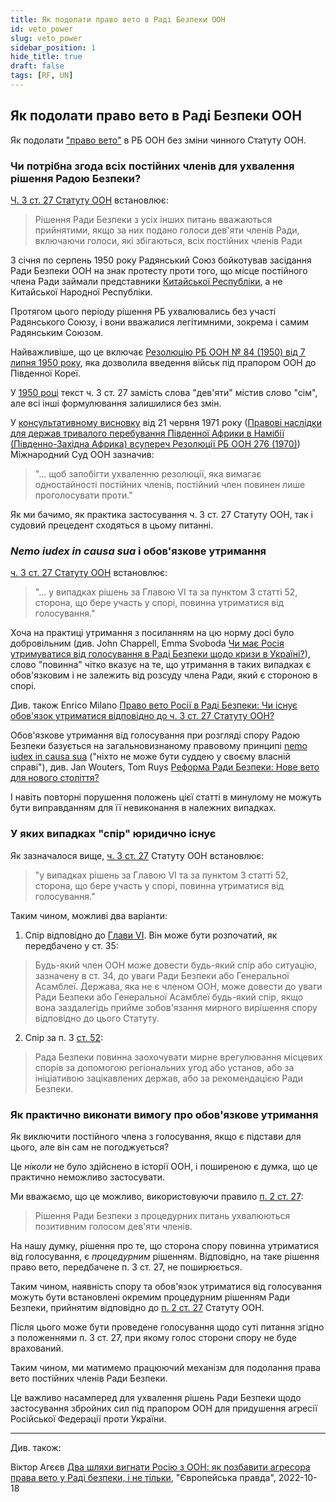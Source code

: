 ```yaml
---
title: Як подолати право вето в Раді Безпеки ООН
id: veto_power
slug: veto_power
sidebar_position: 1
hide_title: true
draft: false
tags: [RF, UN]
---
```



## Як подолати право вето в Раді Безпеки ООН

Як подолати ["право вето"](https://uk.wikipedia.org/wiki/%D0%9F%D1%80%D0%B0%D0%B2%D0%BE_%D0%B2%D0%B5%D1%82%D0%BE_%D0%B2_%D0%A0%D0%B0%D0%B4%D1%96_%D0%91%D0%B5%D0%B7%D0%BF%D0%B5%D0%BA%D0%B8_%D0%9E%D0%9E%D0%9D) в РБ ООН без зміни чинного Статуту ООН.

<LiteYouTubeEmbed
    id="RN2ypqd_0S0"
    title='[ua] Віктор Агєєв: Як подолати "право вето" в Раді Безпеки ООН без зміни чинного Статуту ООН'
    noCookie={false}
/>

### Чи потрібна згода всіх постійних членів для ухвалення рішення Радою Безпеки?

[Ч. 3 ст. 27 Статуту ООН](https://www.un.org/en/about-us/un-charter/chapter-5) встановлює:
> Рішення Ради Безпеки з усіх інших питань вважаються прийнятими, якщо за них подано голоси дев'яти членів Ради, включаючи голоси, які збігаються, всіх постійних членів Ради

З січня по серпень 1950 року Радянський Союз бойкотував засідання Ради Безпеки ООН на знак протесту проти того, що місце постійного члена Ради займали представники [Китайської Республіки](https://uk.wikipedia.org/wiki/Тайвань), а не Китайської Народної Республіки.

Протягом цього періоду рішення РБ ухвалювались без участі Радянського Союзу, і вони вважалися легітимними, зокрема і самим Радянським Союзом.

Найважливіше, що це включає [Резолюцію РБ ООН № 84 (1950) від 7 липня 1950 року](https://uk.wikipedia.org/wiki/Резолюція_Ради_Безпеки_ООН_84), яка дозволила введення військ під прапором ООН до Південної Кореї.

У [1950 році](https://treaties.un.org/doc/publication/ctc/uncharter.pdf) текст ч. 3 ст. 27 замість слова "дев'яти" містив слово "сім", але всі інші формулювання залишилися без змін.

У [консультативному висновку](https://www.icj-cij.org/public/files/case-related/53/053-19710621-ADV-01-00-EN.pdf) від 21 червня 1971 року ([Правові наслідки для держав тривалого перебування Південної Африки в Намібії (Південно-Західна Африка) всупереч Резолюції РБ ООН 276 (1970)](https://www.icj-cij.org/en/case/53)) Міжнародний Суд ООН зазначив:

> "... щоб запобігти ухваленню резолюції, яка вимагає одностайності постійних членів, постійний член повинен лише проголосувати проти."

Як ми бачимо, як практика застосування ч. 3 ст. 27 Статуту ООН, так і судовий прецедент сходяться в цьому питанні.

### *Nemo iudex in causa sua* і обов'язкове утримання

[ч. 3 ст. 27 Статуту ООН](https://www.un.org/en/about-us/un-charter/chapter-5) встановлює:
> "... у випадках рішень за Главою VI та за пунктом 3 статті 52, сторона, що бере участь у спорі, повинна утриматися від голосування."

Хоча на практиці утримання з посиланням на цю норму досі було добровільним (див. John Chappell, Emma Svoboda [Чи має Росія утримуватися від голосування в Раді Безпеки щодо кризи в Україні?](https://www.lawfareblog.com/must-russia-abstain-security-council-votes-regarding-ukraine-crisis)), слово "повинна" чітко вказує на те, що утримання в таких випадках є обов'язковим і не залежить від розсуду члена Ради, який є стороною в спорі.

Див. також Enrico Milano [Право вето Росії в Раді Безпеки: Чи існує обов'язок утриматися відповідно до ч. 3 ст. 27 Статуту ООН?](https://www.zaoerv.de/75_2015/75_2015_1_a_215_232.pdf)

Обов'язкове утримання від голосування при розгляді спору Радою Безпеки базується на загальновизнаному правовому принципі [nemo iudex in causa sua](https://uk.wikipedia.org/wiki/Nemo_iudex_in_causa_sua) ("ніхто не може бути суддею у своєму власній справі"), див. Jan Wouters, Tom Ruys [Реформа Ради Безпеки: Нове вето для нового століття?](https://aei.pitt.edu/8980/1/ep9.pdf#page=16)

І навіть повторні порушення положень цієї статті в минулому не можуть бути виправданням для її невиконання в належних випадках.

### У яких випадках "спір" юридично існує

Як зазначалося вище, [ч. 3 ст. 27](https://www.un.org/en/about-us/un-charter/chapter-5) Статуту ООН встановлює:

> "у випадках рішень за Главою VI та за пунктом 3 статті 52, сторона, що бере участь у спорі, повинна утриматися від голосування."

Таким чином, можливі два варіанти:

1) Спір відповідно до [Глави VI](https://www.un.org/en/about-us/un-charter/chapter-6). Він може бути розпочатий, як передбачено у ст. 35:
> Будь-який член ООН може довести будь-який спір або ситуацію, зазначену в ст. 34, до уваги Ради Безпеки або Генеральної Асамблеї.
> Держава, яка не є членом ООН, може довести до уваги Ради Безпеки або Генеральної Асамблеї будь-який спір, якщо вона заздалегідь прийме зобов'язання мирного вирішення спору відповідно до цього Статуту.

2) Спір за п. 3 [ст. 52](https://www.un.org/en/about-us/un-charter/chapter-8):
> Рада Безпеки повинна заохочувати мирне врегулювання місцевих спорів за допомогою регіональних угод або установ, або за ініціативою зацікавлених держав, або за рекомендацією Ради Безпеки.

### Як практично виконати вимогу про обов'язкове утримання

Як виключити постійного члена з голосування, якщо є підстави для цього, але він сам не погоджується?

Це *ніколи* не було здійснено в історії ООН, і поширеною є думка, що це практично неможливо застосувати.

Ми вважаємо, що це можливо, використовуючи правило [п. 2 ст. 27](https://www.un.org/en/about-us/un-charter/chapter-5):
> Рішення Ради Безпеки з процедурних питань ухвалюються позитивним голосом дев'яти членів.

На нашу думку, рішення про те, що сторона спору повинна утриматися від голосування, є *процедурним* рішенням. Відповідно, на таке рішення право вето, передбачене п. 3 ст. 27, не поширюється.

Таким чином, наявність спору та обов'язок утриматися від голосування можуть бути встановлені окремим процедурним рішенням Ради Безпеки, прийнятим відповідно до [п. 2 ст. 27](https://www.un.org/en/about-us/un-charter/chapter-5) Статуту ООН.

Після цього може бути проведене голосування щодо суті питання згідно з положеннями п. 3 ст. 27, при якому голос сторони спору не буде врахований.

Таким чином, ми матимемо працюючий механізм для подолання права вето постійних членів Ради Безпеки.

Це важливо насамперед для ухвалення рішень Ради Безпеки щодо застосування збройних сил під прапором ООН для придушення агресії Російської Федерації проти України.

--- 

Див. також:

Віктор Агєєв [Два шляхи вигнати Росію з ООН: як позбавити агресора права вето у Раді безпеки, і не тільки](https://www.eurointegration.com.ua/articles/2022/10/18/7148832/), "Європейська правда", 2022-10-18 
